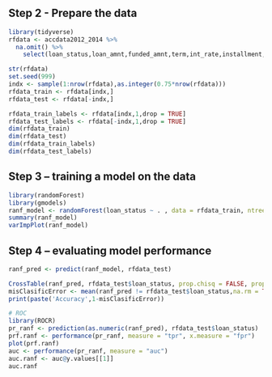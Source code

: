 ## Step 2 - Prepare the data
```r
library(tidyverse)
rfdata <- accdata2012_2014 %>%
  na.omit() %>%
    select(loan_status,loan_amnt,funded_amnt,term,int_rate,installment,home_ownership,annual_inc,verification_status,open_acc,total_pymnt)

str(rfdata)
set.seed(999)
indx <- sample(1:nrow(rfdata),as.integer(0.75*nrow(rfdata)))
rfdata_train <- rfdata[indx,]
rfdata_test <- rfdata[-indx,]

rfdata_train_labels <- rfdata[indx,1,drop = TRUE]
rfdata_test_labels <- rfdata[-indx,1,drop = TRUE]
dim(rfdata_train)
dim(rfdata_test)
dim(rfdata_train_labels)
dim(rfdata_test_labels)
```

## Step 3 – training a model on the data
```r
library(randomForest)
library(gmodels)
ranf_model <- randomForest(loan_status ~ . , data = rfdata_train, ntree = 201, mtry = 5)
summary(ranf_model)
varImpPlot(ranf_model)
```

## Step 4 – evaluating model performance
```r
ranf_pred <- predict(ranf_model, rfdata_test)

CrossTable(ranf_pred, rfdata_test$loan_status, prop.chisq = FALSE, prop.t = FALSE, prop.r = FALSE, dnn = c('predicted', 'actual'))
misClasificError <- mean(ranf_pred != rfdata_test$loan_status,na.rm = TRUE)
print(paste('Accuracy',1-misClasificError))

# ROC
library(ROCR)
pr_ranf <- prediction(as.numeric(ranf_pred), rfdata_test$loan_status)
prf.ranf <- performance(pr_ranf, measure = "tpr", x.measure = "fpr")
plot(prf.ranf)
auc <- performance(pr_ranf, measure = "auc")
auc.ranf <- auc@y.values[[1]]
auc.ranf
```

